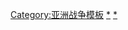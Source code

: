 {{Navbox
| style = wide
| name   = 伊拉克境内发生过的战争
| state = {{{state|=expanded}}}
| title  = 伊拉克境内发生过的战争 
| listclass = hlist
| group1 = 古代
| list1 = [[亚述]]扩张战争 - [[巴比伦]]扩张战争 - [[亚历山大大帝|亚历山大]]东征 - [[繼業者|继业者战争]] - [[古罗马|罗马]]与[[安息帝国|安息]]的战争 - [[東羅馬帝國|拜占庭]]与[[萨珊王朝|萨珊波斯]]的战争 - [[穆斯林的征服|阿拉伯扩张战争]] - [[骆驼之战]] - [[拿赫鲁宛之战]] - [[卡尔巴拉之战]] - [[巴士拉黑奴起义]] - [[卡尔马特]]教派起义 - [[塞尔柱帝国|塞尔柱]]扩张战争 - [[十字軍東征]] - [[旭烈兀西征|蒙古第三次西征]] - [[帖木儿]]扩张战争 - [[萨非王朝|萨法维王朝]]与[[奥斯曼帝国|奥斯曼土耳其]]的战争
| group2 = 现代
| list2 = [[阿拉伯起义|阿拉伯大起义]] - [[英國伊拉克戰爭]] - [[海湾战争]] - [[沙漠狐狸行动|沙漠之狐行动]] - [[伊拉克战争|美国-伊拉克战争]] - [[伊斯兰国]]扩张战争
}}<noinclude>
[[Category:亚洲战争模板]]
[[Category:伊拉克历史模板|*]]
[[Category:伊拉克戰事|*]]
</noinclude>